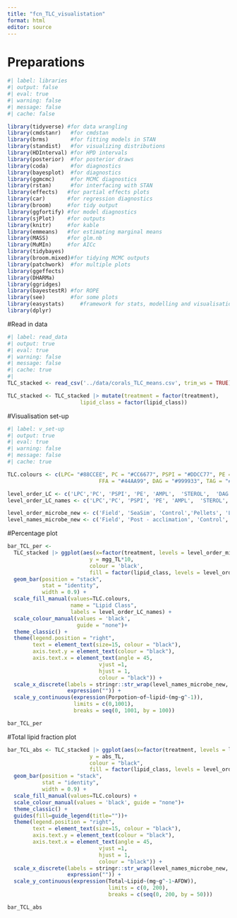 ```yaml
---
title: "fcn_TLC_visualistation"
format: html
editor: source
---
```


# Preparations

```r
#| label: libraries
#| output: false
#| eval: true
#| warning: false
#| message: false
#| cache: false

library(tidyverse) #for data wrangling
library(cmdstanr)   #for cmdstan
library(brms)       #for fitting models in STAN
library(standist)   #for visualizing distributions
library(HDInterval) #for HPD intervals
library(posterior)  #for posterior draws
library(coda)       #for diagnostics
library(bayesplot)  #for diagnostics
library(ggmcmc)     #for MCMC diagnostics
library(rstan)      #for interfacing with STAN
library(effects)   #for partial effects plots
library(car)       #for regression diagnostics
library(broom)     #for tidy output
library(ggfortify) #for model diagnostics
library(sjPlot)    #for outputs
library(knitr)     #for kable
library(emmeans)   #for estimating marginal means
library(MASS)      #for glm.nb
library(MuMIn)     #for AICc
library(tidybayes)
library(broom.mixed)#for tidying MCMC outputs
library(patchwork)  #for multiple plots
library(ggeffects)
library(DHARMa)
library(ggridges)
library(bayestestR) #for ROPE
library(see)        #for some plots
library(easystats)     #framework for stats, modelling and visualisation 
library(dplyr)
```

#Read in data

```r
#| label: read_data
#| output: true
#| eval: true 
#| warning: false
#| message: false
#| cache: true
#| 
TLC_stacked <- read_csv('../data/corals_TLC_means.csv', trim_ws = TRUE)

TLC_stacked <- TLC_stacked |> mutate(treatment = factor(treatment),
                       lipid_class = factor(lipid_class))   

```

#Visualisation set-up
```r
#| label: v_set-up
#| output: true
#| eval: true 
#| warning: false
#| message: false
#| cache: true

TLC.colours <- c(LPC= "#88CCEE", PC = "#CC6677", PSPI = "#DDCC77", PE = "#117733", AMPL = "#332288", STEROL = "#AA4499", 
                             FFA = "#44AA99", DAG = "#999933", TAG = "#882255", SE = "#661100") 

level_order_LC <- c('LPC','PC', 'PSPI', 'PE', 'AMPL',  'STEROL',  'DAG', 'FFA', 'TAG', 'SE')  
level_order_LC_names <- c('LPC','PC', 'PSPI', 'PE', 'AMPL',  'STEROL',  '1,2 DAG', 'FFA', 'TAG', 'WE')  

level_order_microbe_new <- c('Field', 'SeaSim', 'Control','Pellets', 'LiveFeeds', 'Mix', 'Fish', 'Dissolved')
level_names_microbe_new <- c('Field', 'Post - acclimation', 'Control','Pellets', 'LiveFeeds', 'LiveFeeds + Fish', 'Fish', 'Dissolved') 
```

#Percentage plot
```r

bar_TCL_per <- 
  TLC_stacked |> ggplot(aes(x=factor(treatment, levels = level_order_microbe_new), 
                          y = mgg_TL*10, 
                          colour = 'black', 
                          fill = factor(lipid_class, levels = level_order_LC)))+ 
  geom_bar(position = "stack", 
           stat = "identity", 
           width = 0.9) + 
  scale_fill_manual(values=TLC.colours, 
                    name = "Lipid Class", 
                    labels = level_order_LC_names) +  
  scale_colour_manual(values = 'black',
                      guide = "none")+
  theme_classic() +
  theme(legend.position = "right", 
        text = element_text(size=15, colour = "black"),
        axis.text.y = element_text(colour = "black"), 
        axis.text.x = element_text(angle = 45,
                             vjust =1,
                             hjust = 1, 
                             colour = "black")) +
  scale_x_discrete(labels = stringr::str_wrap(level_names_microbe_new, 9), 
                   expression("")) + 
  scale_y_continuous(expression(Porpotion~of~lipid~(mg~g^-1)), 
                     limits = c(0,1001), 
                     breaks = seq(0, 1001, by = 100))

bar_TCL_per
```

#Total lipid fraction plot
```r

bar_TCL_abs <- TLC_stacked |> ggplot(aes(x=factor(treatment, levels = level_order_microbe_new), 
                          y = abs_TL, 
                          colour = "black",
                          fill = factor(lipid_class, levels = level_order_LC)))+ 
  geom_bar(position = "stack", 
           stat = "identity", 
           width = 0.9) + 
  scale_fill_manual(values=TLC.colours) +  
  scale_colour_manual(values = 'black', guide = "none")+
  theme_classic() +  
  guides(fill=guide_legend(title=""))+
  theme(legend.position = "right",  
        text = element_text(size=15, colour = "black"),
        axis.text.y = element_text(colour = "black"), 
        axis.text.x = element_text(angle = 45,
                             vjust =1,
                             hjust = 1, 
                             colour = "black")) + 
  scale_x_discrete(labels = stringr::str_wrap(level_names_microbe_new, 9), 
                   expression("")) + 
  scale_y_continuous(expression(Total~Lipid~(mg~g^-1~AFDW)), 
                                limits = c(0, 200), 
                                breaks = c(seq(0, 200, by = 50)))

bar_TCL_abs

```
